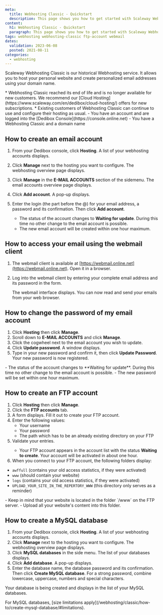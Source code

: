 ```yaml
---
meta:
  title: Webhosting Classic - Quickstart
  description: This page shows you how to get started with Scaleway Webhosting Classic.
content:
  h1: Webhosting Classic - Quickstart
  paragraph: This page shows you how to get started with Scaleway Webhosting Classic.
tags: webhosting webhosting-classic ftp-account webmail
dates:
  validation: 2023-06-08
  posted: 2021-08-11
categories:
  - webhosting
---
```


<Macro id="webhosting-online" />

Scaleway Webhosting Classic is our historical Webhosting service. It allows you to host your personal website and create personalized email addresses using your domain name. 

<Message type="important">
  * Webhosting Classic reached its end of life and is no longer available for new customers. We recommend our [Cloud Hosting](https://www.scaleway.com/en/dedibox/cloud-hosting/) offers for new subscriptions.
  * Existing customers of Webhosting Classic can continue to use and configure their hosting as usual.
</Message>

<Message type="requirement">
  - You have an account and are logged into the [Dedibox Console](https://console.online.net)
  - You have a Webhosting Classic and a domain name
</Message>


## How to create an email account

1. From your Dedibox console, click **Hosting**. A list of your webhosting accounts displays.
2. Click **Manage** next to the hosting you want to configure. The webhosting overview page displays.
3. Click **Manage** in the **E-MAIL ACCOUNTS** section of the sidemenu. The email accounts overview page displays.
4. Click **Add account**. A pop-up displays.
    <Lightbox src="scaleway_create_email.webp" alt="" />
5. Enter the login (the part before the @) for your email address, a password and its confirmation. Then click **Add account**.
    <Message type="note">
      - The status of the account changes to **Waiting for update**. During this time no other change to the email account is possible.
      - The new email account will be created within one hour maximum.

    </Message>

## How to access your email using the webmail client

1. The webmail client is available at [https://webmail.online.net](https://webmail.online.net). Open it in a browser.
2. Log into the webmail client by entering your complete email address and its password in the form.

    The webmail interface displays. You can now read and send your emails from your web browser.

<Lightbox src="scaleway_webmail_interface.webp" alt="" />

## How to change the password of my email account

1. Click **Hosting** then click **Manage**.
2. Scroll down to **E-MAIL ACCOUNTS** and click **Manage**.
3. Click the cogwheel next to the email account you wish to update.
4. Click **Update password**. A window displays.
5. Type in your new password and confirm it, then click **Update Password**. Your new password is now registered.
    <Lightbox src="scaleway_change_email_password.webp" alt="" />

<Message type="note">
  - The status of the account changes to **Waiting for update**. During this time no other change to the email account is possible.
  - The new password will be set within one hour maximum.
</Message>

## How to create an FTP account

1. Click **Hosting** then click **Manage**.
2. Click the **FTP accounts** tab.
    <Lightbox src="scaleway_ftp_tab.webp" alt="" />
3. A form displays. Fill it out to create your FTP account.
4. Enter the following values:
    * Your username
    * Your password
    * The path which has to be an already existing directory on your FTP
5. Validate your entries.
    <Message type="note">
      - Your FTP account appears in the account list with the status **Waiting to create**. Your account will be activated in about one hour.
    </Message>
6. When you connect to your FTP account, the following folders display:
* `awffull` (contains your old access statistics, if they were activated)
* `www` (should contain your website)
* `logs` (contains your old access statistics, if they were activated)
* `UPLOAD_YOUR_SITE_IN_THE_REPERTORY_WWW` (this directory only serves as a reminder)

<Message type="important">
  - Keep in mind that your website is located in the folder `/www` on the FTP server.
  - Upload all your website's content into this folder.
</Message>

## How to create a MySQL database

1. From your Dedibox console, click **Hosting**. A list of your webhosting accounts displays.
2. Click **Manage** next to the hosting you want to configure. The webhosting overview page displays.
3. Click **MySQL databases** in the side menu. The list of your databases displays.
4. Click **Add database**. A pop-up displays.
5. Enter the database name, the database password and its confirmation. Then click **Create MySQL database**.
    <Message type="tip">
      For a strong password, combine lowercase, uppercase, numbers and special characters.
    </Message>

Your database is being created and displays in the list of your MySQL databases.

<Message type="note">
  For MySQL databases, [size limitations apply](/webhosting/classic/how-to/create-mysql-database/#limitations).
</Message>

